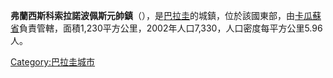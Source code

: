 {{Coord|25|14|S|55|5|W|display=title}}

'''弗蘭西斯科索拉諾波佩斯元帥鎮'''（{{lang-es|Mariscal Francisco Solano López}}），是[[巴拉圭|巴拉圭]]的城鎮，位於該國東部，由[[卡瓜蘇省|卡瓜蘇省]]負責管轄，面積1,230平方公里，2002年人口7,330，人口密度每平方公里5.96人。

{{Paraguay-geo-stub}}
[[Category:巴拉圭城市|Category:巴拉圭城市]]